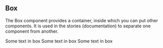 

<Meta title="Box" />

## Box

The Box component provides a container, inside which you can put other components. It is used in the stories (documentation) to separate one component from another.

<Canvas>
  <Story name="Default">
  <div>
    <Box>Some text in box</Box>
    <Box color="#1b8ceb" textColor="#ffffff" tone={2}>
      Some text in box
    </Box>
    <Box color="#00d1b2" textColor="#ffffff" padding="0.4rem">
      Some text in box
    </Box>
  </div>
  </Story>
</Canvas>

